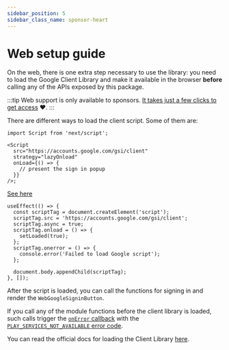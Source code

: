 ```yaml
---
sidebar_position: 5
sidebar_class_name: sponsor-heart
---
```


# Web setup guide

On the web, there is one extra step necessary to use the library: you need to load the Google Client Library and make it available in the browser **before** calling any of the APIs exposed by this package.

:::tip
Web support is only available to sponsors️. [It takes just a few clicks to get access](/docs/install.mdx#obtaining-access) ❤️.
:::

There are different ways to load the client script. Some of them are:


<Tabs>
  <TabItem value="Next.js" label="Next.js">

```tsx
import Script from 'next/script';

<Script
  src="https://accounts.google.com/gsi/client"
  strategy="lazyOnload"
  onLoad={() => {
    // present the sign in popup
  }}
/>;
```

  </TabItem>

  <TabItem value="html" label="Simple html">

[See here](https://developers.google.com/identity/gsi/web/guides/client-library)

  </TabItem>

  <TabItem value="useEffect" label="useEffect">

```tsx
useEffect(() => {
  const scriptTag = document.createElement('script');
  scriptTag.src = 'https://accounts.google.com/gsi/client';
  scriptTag.async = true;
  scriptTag.onload = () => {
    setLoaded(true);
  };
  scriptTag.onerror = () => {
    console.error('Failed to load Google script');
  };

  document.body.appendChild(scriptTag);
}, []);
```

  </TabItem>

</Tabs>

After the script is loaded, you can call the functions for signing in and render the `WebGoogleSigninButton`.

If you call any of the module functions before the client library is loaded, such calls trigger the [`onError` callback](/docs/api#webonetapsignincallbacks) with the [`PLAY_SERVICES_NOT_AVAILABLE` error code](../errors#status-codes).

You can read the official docs for loading the Client Library [here](https://developers.google.com/identity/gsi/web/guides/client-library).
